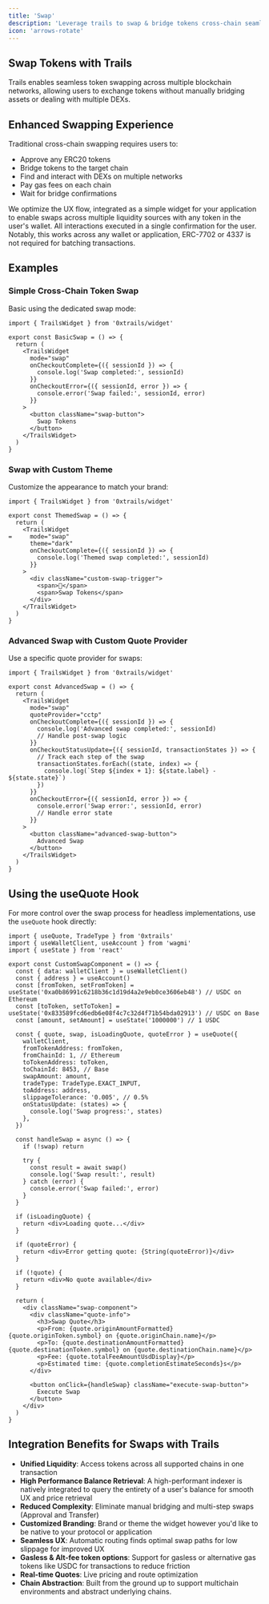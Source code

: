 ```yaml
---
title: 'Swap'
description: 'Leverage trails to swap & bridge tokens cross-chain seamlessly for your app.'
icon: 'arrows-rotate'
---
```


## Swap Tokens with Trails

Trails enables seamless token swapping across multiple blockchain networks, allowing users to exchange tokens without manually bridging assets or dealing with multiple DEXs.

## Enhanced Swapping Experience

Traditional cross-chain swapping requires users to:
- Approve any ERC20 tokens 
- Bridge tokens to the target chain
- Find and interact with DEXs on multiple networks
- Pay gas fees on each chain
- Wait for bridge confirmations

We optimize the UX flow, integrated as a simple widget for your application to enable swaps across multiple liquidity sources with any token in the user's wallet. All interactions executed in a single confirmation for the user. Notably, this works across any wallet or application, ERC-7702 or 4337 is not required for batching transactions.

## Examples

### Simple Cross-Chain Token Swap

Basic  using the dedicated swap mode:

```tsx
import { TrailsWidget } from '0xtrails/widget'

export const BasicSwap = () => {
  return (
    <TrailsWidget
      mode="swap"
      onCheckoutComplete={({ sessionId }) => {
        console.log('Swap completed:', sessionId)
      }}
      onCheckoutError={({ sessionId, error }) => {
        console.error('Swap failed:', sessionId, error)
      }}
    >
      <button className="swap-button">
        Swap Tokens
      </button>
    </TrailsWidget>
  )
}
```

### Swap with Custom Theme

Customize the appearance to match your brand:

```tsx
import { TrailsWidget } from '0xtrails/widget'

export const ThemedSwap = () => {
  return (
    <TrailsWidget
=     mode="swap"
      theme="dark"
      onCheckoutComplete={({ sessionId }) => {
        console.log('Themed swap completed:', sessionId)
      }}
    >
      <div className="custom-swap-trigger">
        <span>🔄</span>
        <span>Swap Tokens</span>
      </div>
    </TrailsWidget>
  )
}
```

### Advanced Swap with Custom Quote Provider

Use a specific quote provider for swaps:

```tsx
import { TrailsWidget } from '0xtrails/widget'

export const AdvancedSwap = () => {
  return (
    <TrailsWidget
      mode="swap"
      quoteProvider="cctp"
      onCheckoutComplete={({ sessionId }) => {
        console.log('Advanced swap completed:', sessionId)
        // Handle post-swap logic
      }}
      onCheckoutStatusUpdate={({ sessionId, transactionStates }) => {
        // Track each step of the swap
        transactionStates.forEach((state, index) => {
          console.log(`Step ${index + 1}: ${state.label} - ${state.state}`)
        })
      }}
      onCheckoutError={({ sessionId, error }) => {
        console.error('Swap error:', sessionId, error)
        // Handle error state
      }}
    >
      <button className="advanced-swap-button">
        Advanced Swap
      </button>
    </TrailsWidget>
  )
}
```

## Using the useQuote Hook

For more control over the swap process for headless implementations, use the `useQuote` hook directly:

```tsx
import { useQuote, TradeType } from '0xtrails'
import { useWalletClient, useAccount } from 'wagmi'
import { useState } from 'react'

export const CustomSwapComponent = () => {
  const { data: walletClient } = useWalletClient()
  const { address } = useAccount()
  const [fromToken, setFromToken] = useState('0xa0b86991c6218b36c1d19d4a2e9eb0ce3606eb48') // USDC on Ethereum
  const [toToken, setToToken] = useState('0x833589fcd6edb6e08f4c7c32d4f71b54bda02913') // USDC on Base
  const [amount, setAmount] = useState('1000000') // 1 USDC

  const { quote, swap, isLoadingQuote, quoteError } = useQuote({
    walletClient,
    fromTokenAddress: fromToken,
    fromChainId: 1, // Ethereum
    toTokenAddress: toToken,
    toChainId: 8453, // Base
    swapAmount: amount,
    tradeType: TradeType.EXACT_INPUT,
    toAddress: address,
    slippageTolerance: '0.005', // 0.5%
    onStatusUpdate: (states) => {
      console.log('Swap progress:', states)
    },
  })

  const handleSwap = async () => {
    if (!swap) return
    
    try {
      const result = await swap()
      console.log('Swap result:', result)
    } catch (error) {
      console.error('Swap failed:', error)
    }
  }

  if (isLoadingQuote) {
    return <div>Loading quote...</div>
  }

  if (quoteError) {
    return <div>Error getting quote: {String(quoteError)}</div>
  }

  if (!quote) {
    return <div>No quote available</div>
  }

  return (
    <div className="swap-component">
      <div className="quote-info">
        <h3>Swap Quote</h3>
        <p>From: {quote.originAmountFormatted} {quote.originToken.symbol} on {quote.originChain.name}</p>
        <p>To: {quote.destinationAmountFormatted} {quote.destinationToken.symbol} on {quote.destinationChain.name}</p>
        <p>Fee: {quote.totalFeeAmountUsdDisplay}</p>
        <p>Estimated time: {quote.completionEstimateSeconds}s</p>
      </div>
      
      <button onClick={handleSwap} className="execute-swap-button">
        Execute Swap
      </button>
    </div>
  )
}
```

## Integration Benefits for Swaps with Trails

- **Unified Liquidity**: Access tokens across all supported chains in one transaction
- **High Performance Balance Retrieval**: A high-performant indexer is natively integrated to query the entirety of a user's balance for smooth UX and price retrieval
- **Reduced Complexity**: Eliminate manual bridging and multi-step swaps (Approval and Transfer)
- **Customized Branding**: Brand or theme the widget however you'd like to be native to your protocol or application
- **Seamless UX**: Automatic routing finds optimal swap paths for low slippage for improved UX
- **Gasless & Alt-fee token options**: Support for gasless or alternative gas tokens like USDC for transactions to reduce friction
- **Real-time Quotes**: Live pricing and route optimization
- **Chain Abstraction**: Built from the ground up to support multichain environments and abstract underlying chains.


